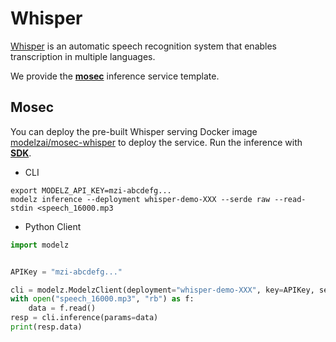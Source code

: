 # Whisper

[Whisper](https://openai.com/research/whisper) is an automatic speech recognition system that enables transcription in multiple languages.

We provide the [**mosec**](../frameworks/mosec) inference service template.

## Mosec

You can deploy the pre-built Whisper serving Docker image [modelzai/mosec-whisper](https://hub.docker.com/r/modelzai/mosec-whisper) to deploy the service. Run the inference with [**SDK**](../sdk).

- CLI
```shell copy
export MODELZ_API_KEY=mzi-abcdefg...
modelz inference --deployment whisper-demo-XXX --serde raw --read-stdin <speech_16000.mp3
```

- Python Client
```python copy
import modelz


APIKey = "mzi-abcdefg..."

cli = modelz.ModelzClient(deployment="whisper-demo-XXX", key=APIKey, serde="raw")
with open("speech_16000.mp3", "rb") as f:
    data = f.read()
resp = cli.inference(params=data)
print(resp.data)
```
